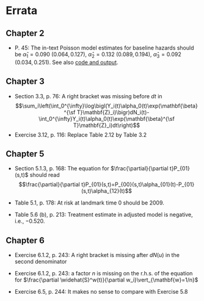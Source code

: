 # Errata {.unnumbered #sec-errata}

## Chapter 2

-   P. 45: The in-text Poisson model estimates for baseline hazards should be $\widehat{\alpha}_1 = 0.090$ $(0.064, 0.127)$, $\widehat{\alpha}_2 = 0.132$ $(0.089, 0.194)$, $\widehat{\alpha}_3 = 0.092$ $(0.034, 0.251)$. See also [code and output](Ch2.html#sec-ch2-pbc3-poisson).

## Chapter 3

-   Section 3.3, p. 76: A right bracket was missing before $dt$ in $$\sum_i\left(\int_0^{\infty}\log\bigl(Y_i(t)\alpha_0(t)\exp(\mathbf{\beta}^{\sf T}\mathbf{Z}_i)\bigr)dN_i(t)-\int_0^{\infty}Y_i(t)\alpha_0(t)\exp(\mathbf{\beta}^{\sf T}\mathbf{Z}_i)dt\right)$$
-   Exercise 3.12, p. 116: Replace Table 2.12 by Table 3.2

## Chapter 5

-   Section 5.1.3, p. 168: The equation for $\frac{\partial}{\partial t}P_{01}(s,t)$ should read $$\frac{\partial}{\partial t}P_{01}(s,t)=P_{00}(s,t)\alpha_{01}(t)-P_{01}(s,t)\alpha_{12}(t)$$

-   Table 5.1, p. 178: At risk at landmark time 0 should be $2009$.

-   Table 5.6 (b), p. 213: Treatment estimate in adjusted model is negative, i.e., $-0.520$.

## Chapter 6

-   Exercise 6.1.2, p. 243: A right bracket is missing after $dN(u)$ in the second denominator

-   Exercise 6.1.2, p. 243: a factor $n$ is missing on the r.h.s. of the equation for $\frac{\partial \widehat{S}^w(t)}{\partial w_i}\vert_{\mathbf{w}=1/n}$

-   Exercise 6.5, p. 244: It makes no sense to compare with Exercise 5.8
